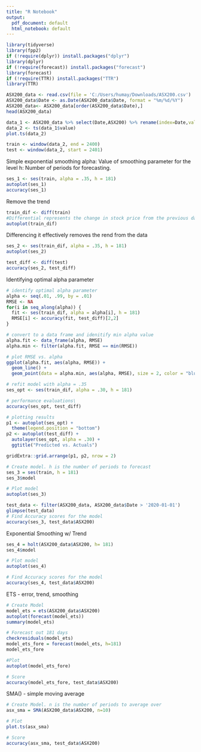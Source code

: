 ---
title: "R Notebook"
output:
  pdf_document: default
  html_notebook: default
---


```{r}
library(tidyverse)
library(fpp2)
if (!require(dplyr)) install.packages("dplyr")
library(dplyr)
if (!require(forecast)) install.packages("forecast")
library(forecast)
if (!require(TTR)) install.packages("TTR")
library(TTR)
```

```{r}
ASX200_data <- read.csv(file = 'C:/Users/humay/Downloads/ASX200.csv')
ASX200_data$Date <- as.Date(ASX200_data$Date, format = "%m/%d/%Y")
ASX200_data<- ASX200_data[order(ASX200_data$Date),]
head(ASX200_data)
```
```{r}
data_1 <- ASX200_data %>% select(Date,ASX200) %>% rename(index=Date,value=ASX200)
data_2 <- ts(data_1$value)
plot.ts(data_2)
```
```{r}
train <- window(data_2, end = 2400)
test <- window(data_2, start = 2401)
```

Simple exponential smoothing
alpha: Value of smoothing parameter for the level
h: Number of periods for forecasting.
```{r}
ses_1 <- ses(train, alpha = .35, h = 181)
autoplot(ses_1)
accuracy(ses_1)
```
Remove the trend

```{R}
train_dif <- diff(train) 
#Differential represents the change in stock price from the previous day
autoplot(train_dif)
```
Differencing it effectively removes the rend from the data
```{R}
ses_2 <- ses(train_dif, alpha = .35, h = 181)
autoplot(ses_2)
```

```{r}
test_diff <- diff(test)
accuracy(ses_2, test_diff)
```

Identifying optimal alpha parameter
```{R}
# identify optimal alpha parameter
alpha <- seq(.01, .99, by = .01)
RMSE <- NA
for(i in seq_along(alpha)) {
  fit <- ses(train_dif, alpha = alpha[i], h = 181)
  RMSE[i] <- accuracy(fit, test_diff)[2,2]
}

# convert to a data frame and idenitify min alpha value
alpha.fit <- data_frame(alpha, RMSE)
alpha.min <- filter(alpha.fit, RMSE == min(RMSE))

# plot RMSE vs. alpha
ggplot(alpha.fit, aes(alpha, RMSE)) +
  geom_line() +
  geom_point(data = alpha.min, aes(alpha, RMSE), size = 2, color = "blue")  
```

```{R}
# refit model with alpha = .35
ses_opt <- ses(train_dif, alpha = .30, h = 181)

# performance evaluations\
accuracy(ses_opt, test_diff)

# plotting results
p1 <- autoplot(ses_opt) +
  theme(legend.position = "bottom")
p2 <- autoplot(test_diff) +
  autolayer(ses_opt, alpha = .30) +
  ggtitle("Predicted vs. Actuals")

gridExtra::grid.arrange(p1, p2, nrow = 2)
```
```{r}
# Create model. h is the number of periods to forecast
ses_3 = ses(train, h = 181)
ses_3$model

# Plot model
autoplot(ses_3)

test_data <- filter(ASX200_data, ASX200_data$Date > '2020-01-01')
glimpse(test_data)
# Find Accuracy scores for the model
accuracy(ses_3, test_data$ASX200)
```

Exponential Smoothing w/ Trend
```{r}

ses_4 = holt(ASX200_data$ASX200, h= 181)
ses_4$model

# Plot model
autoplot(ses_4)

# Find Accuracy scores for the model
accuracy(ses_4, test_data$ASX200)
```

ETS - error, trend, smoothing
```{r}

# Create Model
model_ets = ets(ASX200_data$ASX200)
autoplot(forecast(model_ets))
summary(model_ets)

# Forecast out 181 days
checkresiduals(model_ets)
model_ets_fore = forecast(model_ets, h=181)
model_ets_fore

#Plot
autoplot(model_ets_fore)

# Score
accuracy(model_ets_fore, test_data$ASX200)
```


SMA() - simple moving average
```{r}

# Create Model. n is the number of periods to average over
asx_sma = SMA(ASX200_data$ASX200, n=10)

# Plot
plot.ts(asx_sma)

# Score
accuracy(asx_sma, test_data$ASX200)
```


